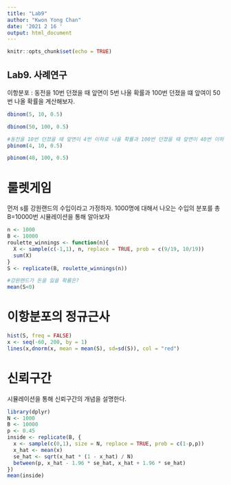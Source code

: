 ---
title: "Lab9"
author: "Kwon Yong Chan"
date: '2021 2 16 '
output: html_document
---

```{r setup, include=FALSE}
knitr::opts_chunk$set(echo = TRUE)
```

## Lab9. 사례연구

이항분포 : 동전을 10번 던졌을 때 앞면이 5번 나올 확률과 100번 던졌을 떄 앞여이 50번 나올 확률을 계산해보자.

```{r binom}
dbinom(5, 10, 0.5)

dbinom(50, 100, 0.5)

#동전을 10번 던졌을 때 앞면이 4번 이하로 나올 확률과 100번 던졌을 때 앞면이 40번 이하 나올 확률을 계산해보자
pbinom(4, 10, 0.5)

pbinom(40, 100, 0.5)
```

# 룰렛게임

먼저 s를 강원랜드의 수입이라고 가정하자. 1000명에 대해서 나오는 수입의 분포를 총 B=10000번 시뮬레이션을 통해 알아보자

```{r game}
n <- 1000
B <- 10000
roulette_winnings <- function(n){
  X <- sample(c(-1,1), n, replace = TRUE, prob = c(9/19, 10/19))
  sum(X)
}
S <- replicate(B, roulette_winnings(n))

#강원랜드가 돈을 잃을 확률은?
mean(S<0)
```
# 이항분포의 정규근사

```{r asym}
hist(S, freq = FALSE)
x <- seq(-60, 200, by = 1)
lines(x,dnorm(x, mean = mean(S), sd=sd(S)), col = "red")
```
# 신뢰구간

시뮬레이션을 통해 신뢰구간의 개념을 설명한다. 
```{r sim}
library(dplyr)
N <- 1000
B <- 10000
p <- 0.45
inside <- replicate(B, {
  x <- sample(c(0,1), size = N, replace = TRUE, prob = c(1-p,p))
  x_hat <- mean(x)
  se_hat <- sqrt(x_hat * (1 - x_hat) / N)
  between(p, x_hat - 1.96 * se_hat, x_hat + 1.96 * se_hat)
})
mean(inside)
```